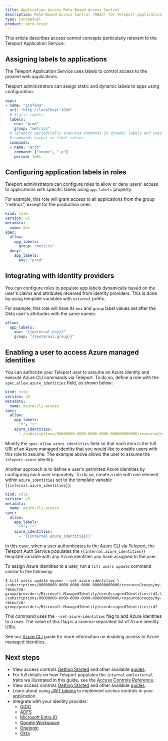```yaml
---
title: Application Access Role-Based Access Control
description: Role-Based Access Control (RBAC) for Teleport application access.
type: conceptual
product: zero-trust
---
```


This article describes access control concepts particularly relevant to the
Teleport Application Service.

## Assigning labels to applications

The Teleport Application Service uses labels to control access to the proxied
web applications.

Teleport administrators can assign static and dynamic labels to apps using
configuration:

```yaml
apps:
- name: "grafana"
  uri: "http://localhost:3000"
  # Static labels.
  labels:
    env: "prod"
    group: "metrics"
  # Teleport periodically executes commands in dynamic labels and uses the
  # commands output in label values.
  commands:
  - name: "arch"
    command: ["uname", "-p"]
    period: 1m0s
```

## Configuring application labels in roles

Teleport administrators can configure roles to allow or deny users' access to
applications with specific labels using `app_labels` property.

For example, this role will grant access to all applications from the group
"metrics", except for the production ones:

```yaml
kind: role
version: v5
metadata:
  name: dev
spec:
  allow:
    app_labels:
      group: "metrics"
  deny:
    app_labels:
      env: "prod"
```

## Integrating with identity providers

You can configure roles to populate app labels dynamically based on the user's
claims and attributes received from identity providers. This is done by using
template variables with `external` prefix.

For example, this role will have its `env` and `group` label values set after
the Okta user's attributes with the same names:

```yaml
allow:
  app_labels:
    env: "{{external.env}}"
    group: "{{external.group}}"
```

## Enabling a user to access Azure managed identities

You can authorize your Teleport user to assume an Azure identity and execute
Azure CLI commands via Teleport. To do so, define a role with the
`spec.allow.azure_identities` field, as shown below:

```yaml
kind: role
version: v5
metadata:
  name: azure-cli-access
spec:
  allow:
    app_labels:
      '*': '*'
    azure_identities:
      - /subscriptions/00000000-0000-0000-0000-000000000000/resourceGroups/my-resource-group/providers/Microsoft.ManagedIdentity/userAssignedIdentities/teleport-azure

```

Modify the `spec.allow.azure_identities` field so that each item is the full URI
of an Azure managed identity that you would like to enable users with this role
to assume. The example above allows the user to assume the `teleport-azure`
identity. 

Another approach is to define a user's permitted Azure identities by configuring
each user separately. To do so, create a role with one element within
`azure_identities` set to the template variable `{{internal.azure_identities}}`:

```yaml
kind: role
version: v5
metadata:
  name: azure-cli-access
spec:
  allow:
    app_labels:
      '*': '*'
    azure_identities:
      - '{{internal.azure_identities}}'
```

In this case, when a user authenticates to the Azure CLI via Teleport, the
Teleport Auth Service populates the `{{internal.azure_identities}}` template
variable with any Azure identities you have assigned to the user.

To assign Azure identities to a user, run a `tctl users update` command similar
to the following:

```code
$ tctl users update myuser --set-azure-identities \
/subscriptions/00000000-0000-0000-0000-000000000000/resourceGroups/my-resource-group/providers/Microsoft.ManagedIdentity/userAssignedIdentities/id1,\
/subscriptions/00000000-0000-0000-0000-000000000000/resourceGroups/my-resource-group/providers/Microsoft.ManagedIdentity/userAssignedIdentities/id2
```

This command uses the `--set-azure-identities` flag to add Azure identities to a
user. The value of this flag is a comma-separated list of Azure identity URIs.

See our [Azure
CLI](./cloud-apis/azure.mdx#step-34-enable-your-user-to-access-azure-clis) guide
for more information on enabling access to Azure managed identities.

## Next steps

- View access controls [Getting Started](../../admin-guides/access-controls/getting-started.mdx)
  and other available [guides](../../admin-guides/access-controls/guides/guides.mdx).
- For full details on how Teleport populates the `internal` and `external`
  traits we illustrated in this guide, see the [Access
  Controls Reference](../../reference/access-controls/roles.mdx).
- View access controls [Getting Started](../../admin-guides/access-controls/getting-started.mdx)
  and other available [guides](../../admin-guides/access-controls/guides/guides.mdx).
- Learn about using [JWT tokens](./jwt/introduction.mdx) to implement access
  controls in your application.
- Integrate with your identity provider:
  - [OIDC](../../zero-trust-access/sso/oidc.mdx)
  - [ADFS](../../zero-trust-access/sso/adfs.mdx)
  - [Microsoft Entra ID](../../zero-trust-access/sso/azuread.mdx)
  - [Google Workspace](../../zero-trust-access/sso/google-workspace.mdx)
  - [Onelogin](../../zero-trust-access/sso/one-login.mdx)
  - [Okta](../../zero-trust-access/sso/okta.mdx)
